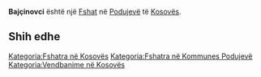 {{Fshat në Kosovës
 | Emri                = Bajçinovci
| sqi_D_name = Bajçinovci
| sqi_D_FULL_NAME_RO = Bajçinovci
| sqi_D_FULL_NAME_ND_RO = Bajcinovci
| sqi_D_SORT_NAME_RG = BAJCINOVCI
| sqi_D_FULL_NAME_RG = Bajçinovci
| sqi_D_FULL_NAME_ND_RG = Bajcinovci
| srp_N_name = Bajčinovci
| srp_N_FULL_NAME_RO = Bajčinovci
| srp_N_FULL_NAME_ND_RO = Bajcinovci
| srp_N_SORT_NAME_RG = BAJCINOVCI
| srp_N_FULL_NAME_RG = Bajčinovci
| srp_N_FULL_NAME_ND_RG = Bajcinovci
| srp_V_name = Bajčinovce
| srp_V_FULL_NAME_RO = Bajčinovce
| srp_V_FULL_NAME_ND_RO = Bajcinovce
| srp_V_SORT_NAME_RG = BAJCINOVCE
| srp_V_FULL_NAME_RG = Bajčinovce
| srp_V_FULL_NAME_ND_RG = Bajcinovce

 | Emri (Rasa dhanore) = 
 | Figura              = 
 | Shteti              = Kosovo
 | Komuna              = Podujevë
 | Kodi postar         = 
 | Sipërfaqja          = 

 | Popullsia           = 

 | Regj. i popullsisë  = 
 | Dend. e popullsisë  = 
 | Faqja zyrtare       = 
 <!--- Koordinatat ----> 
 | Gjerësia            = 42.908744
 | Gjatësia            = 21.095008
 | Lartësia            = 
}}
'''Bajçinovci''' është një [[Fshat]] në [[Podujevë]] të [[Kosovës]].

<!-- == Gjeografia == -->
<!-- == Historia == -->
<!-- == Demografia == -->
== Shih edhe ==
{{Komuna Podujevë}}
{{Kosovo-Administrata-Cung}}

[[Kategoria:Fshatra në Kosovës]]
[[Kategoria:Fshatra në Kommunes Podujevë]]
[[Kategoria:Vendbanime në Kosovës]]